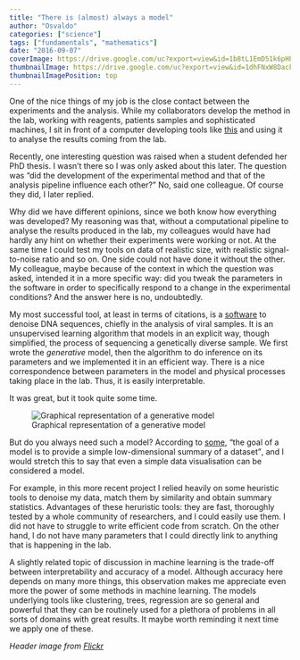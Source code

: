 ```yaml
---
title: "There is (almost) always a model"
author: "Osvaldo"
categories: ["science"]
tags: ["fundamentals", "mathematics"]
date: "2016-09-07"
coverImage: https://drive.google.com/uc?export=view&id=1b8tL1EmD51k6pHPUkwzThw6TQodYCEC4
thumbnailImage: https://drive.google.com/uc?export=view&id=1dhFNxW8DackKMFAc7grT0zGA2gC5FF_c
thumbnailImagePosition: top
---
```


One of the nice things of my job is the close contact between the experiments
and the analysis. While my collaborators develop the method in the lab,
working with reagents, patients samples and sophisticated machines, I sit in
front of a computer developing tools like [this](http://github.com/ozagordi/VirMet)
and using it to analyse the results coming from the lab.

Recently, one interesting question was raised when a student defended her
PhD thesis. I wasn't there so I was only asked about this later. The question
was "did the development of the experimental method and that of
the analysis pipeline influence each other?" No, said one colleague.
Of course they did, I later replied.

Why did we have different opinions, since we both know how everything was
developed? My reasoning was that, without a computational pipeline to analyse
the results produced in the lab, my colleagues would have had hardly any hint
on whether their experiments were working or not. At the same time I could test
my tools on data of realistic size, with realistic signal-to-noise ratio and so
on. One side could not have done it without the other. My colleague, maybe because
of the context in which the question was asked, intended it in a more
specific way: did you tweak the parameters in the software in order to specifically
respond to a change in the experimental conditions? And the answer here is no,
undoubtedly.

My most successful tool, at least in terms of citations, is a
[software](http://github.com/ozagordi/shorah/) to denoise DNA sequences, chiefly
in the analysis of viral samples. It is an unsupervised learning algorithm that
models in an explicit way, though simplified, the process of sequencing a genetically diverse
sample. We first wrote the _generative_ model, then the algorithm to do
inference on its parameters and we implemented it in an efficient way. There is a
nice correspondence between parameters in the model and physical processes
taking place in the lab. Thus, it is easily interpretable.

It was great, but it took quite some time.

![Graphical representation of a generative model]({{ site.baseurl }}/img/model.png)

But do you always need such a model? According to [some](http://r4ds.had.co.nz/model-intro.html),
<q>the goal of a model is to provide a simple low-dimensional summary of a dataset</q>,
and I would stretch this to say that even a simple data visualisation can be considered a model.

For example, in this more recent project I relied heavily on some heuristic
tools to denoise my data, match them by similarity and obtain summary statistics.
Advantages of these heruristic tools: they are fast,
thoroughly tested by a whole community of researchers, and I could easily use them.
I did not have to struggle to write efficient code from scratch.
On the other hand, I do not have many parameters that I could directly link to
anything that is happening in the lab.

A slightly related topic of discussion in machine learning is the trade-off
between interpretability and accuracy of a model. Although accuracy here depends
on many more things, this observation makes me appreciate even more the power
of some methods in machine learning. The models underlying tools like clustering,
trees, regression are so general and powerful that they can be routinely used for
a plethora of problems in all sorts of domains with great results. It maybe
worth reminding it next time we apply one of these.

_Header image from [Flickr](https://flic.kr/p/66jA7n)_
